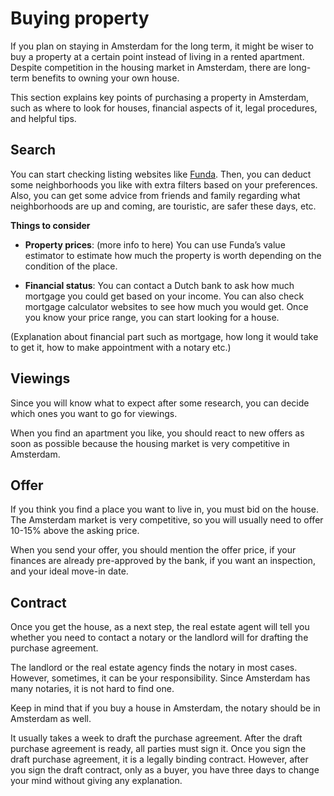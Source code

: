 # Buying property
If you plan on staying in Amsterdam for the long term, it might be wiser to buy a property at a certain point instead of living in a rented apartment. Despite competition in the housing market in Amsterdam, there are long-term benefits to owning your own house. 

This section explains key points of purchasing a property in Amsterdam, such as where to look for houses, financial aspects of it, legal procedures, and helpful tips. 

## Search
You can start checking listing websites like [Funda](https://www.funda.nl/en/). Then, you can deduct some neighborhoods you like with extra filters based on your preferences. Also, you can get some advice from friends and family regarding what neighborhoods are up and coming, are touristic, are safer these days, etc. 

**Things to consider**

- **Property prices**: (more info to here) You can use Funda’s value estimator to estimate how much the property is worth depending on the condition of the place. 

- **Financial status**: You can contact a Dutch bank to ask how much mortgage you could get based on your income. You can also check mortgage calculator websites to see how much you would get. Once you know your price range, you can start looking for a house. 

(Explanation about financial part such as mortgage, how long it would take to get it, how to make appointment with a notary etc.)

## Viewings 

Since you will know what to expect after some research, you can decide which ones you want to go for viewings.

When you find an apartment you like, you should react to new offers as soon as possible because the housing market is very competitive in Amsterdam. 

## Offer 
If you think you find a place you want to live in, you must bid on the house. The Amsterdam market is very competitive, so you will usually need to offer 10-15% above the asking price. 

When you send your offer, you should mention the offer price, if your finances are already pre-approved by the bank, if you want an inspection, and your ideal move-in date.

## Contract 
Once you get the house, as a next step, the real estate agent will tell you whether you need to contact a notary or the landlord will for drafting the purchase agreement.  

The landlord or the real estate agency finds the notary in most cases. However, sometimes, it can be your responsibility. Since Amsterdam has many notaries, it is not hard to find one.

<Callout>
  Keep in mind that if you buy a house in Amsterdam, the notary should be in Amsterdam as well. 
</Callout>

It usually takes a week to draft the purchase agreement. After the draft purchase agreement is ready, all parties must sign it. Once you sign the draft purchase agreement, it is a legally binding contract. However, after you sign the draft contract, only as a buyer, you have three days to change your mind without giving any explanation. 
